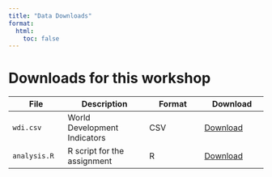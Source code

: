 ```yaml
---
title: "Data Downloads"
format:
  html:
    toc: false
---
```


# Downloads for this workshop

| File | Description | Format | Download |
|----------------|-----------------------|----------------|------------------|
| `wdi.csv` | World Development Indicators | CSV | <a href="data/wdi.csv" download>Download</a> |
| `analysis.R` | R script for the assignment | R | <a href="files/analysis.R" download>Download</a> |

